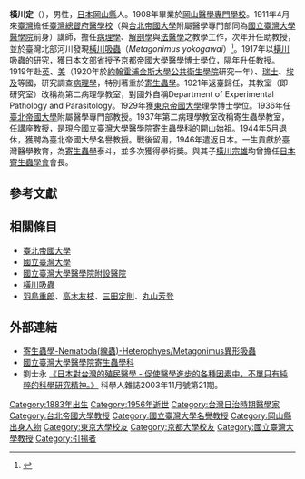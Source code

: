 '''橫川定'''（{{bd|1883年|7月21日|1956年|6月18日|catIdx=橫川}}），男性，[[日本國|日本]][[岡山縣|岡山縣]]人。1908年畢業於[[岡山醫學專門學校|岡山醫學專門學校]]。1911年4月來[[臺灣|臺灣]]擔任[[臺灣總督府醫學校|臺灣總督府醫學校]]（與[[台北帝國大學|台北帝國大學]]附屬醫學專門部同為[[國立臺灣大學醫學院|國立臺灣大學醫學院]]前身）講師，擔任[[病理學|病理學]]、[[解剖學|解剖學]]與[[法醫學|法醫學]]之教學工作，次年升任助教授，並於臺灣北部河川發現[[橫川吸蟲|橫川吸蟲]]（''Metagonimus yokogawai''）<ref name="Katsurada 1912">{{cite journal |language=ja |last=Katsurada |first=F. |authorlink=桂田富士郎 |year=1912 |title=Heterophyes in Japan. II. Creation of a new genus ''Metagonimus'' |journal=《[[岡山醫學雜誌|岡山醫學雜誌]]》 |issue=273 |pages=768–778 }}</ref>。1917年以[[橫川吸蟲|橫川吸蟲]]的研究，獲日本[[文部科學省|文部省]]授予[[京都帝國大學|京都帝國大學]]醫學博士學位，隔年升任教授。1919年赴[[大不列顛與北愛爾蘭聯合王國|英]]、[[美利堅合眾國|美]]（1920年於[[約翰霍浦金斯大學公共衛生學院|約翰霍浦金斯大學公共衛生學院]]研究一年）、[[瑞士聯邦|瑞士]]、[[埃及|埃及]]等國，研究調查[[病理學|病理學]]，特別著重於[[寄生蟲學|寄生蟲學]]。1921年返臺歸任，其教室（即研究室）改稱為第二病理學教室，對國外自稱Department of Experimental Pathology and Parasitology。1929年獲[[東京帝國大學|東京帝國大學]]理學博士學位。1936年任[[臺北帝國大學|臺北帝國大學]]附屬醫學專門部教授。1937年第二病理學教室改稱寄生蟲學教室，任講座教授，是現今國立臺灣大學醫學院寄生蟲學科的開山始祖。1944年5月退休，獲聘為臺北帝國大學名譽教授。戰後留用，1946年遣返日本。一生貢獻於臺灣醫學教育，為[[寄生蟲學|寄生蟲學]]泰斗，並多次獲得學術獎。與其子[[橫川宗雄|橫川宗雄]]均曾擔任[[日本寄生蟲學會|日本寄生蟲學會]]會長。

==參考文獻==
{{reflist}}

==相關條目==
*[[臺北帝國大學|臺北帝國大學]]
*[[國立臺灣大學|國立臺灣大學]]
*[[國立臺灣大學醫學院附設醫院|國立臺灣大學醫學院附設醫院]]
*[[橫川吸蟲|橫川吸蟲]]
* [[羽鳥重郎|羽鳥重郎]]、[[高木友枝|高木友枝]]、[[三田定則|三田定則]]、[[丸山芳登|丸山芳登]]

==外部連結==
*[http://smallcollation.blogspot.com/2013/02/nematoda-heterophyesmetagonimus.html 寄生蟲學-Nematoda(線蟲)-Heterophyes/Metagonimus異形吸蟲] {{Wayback|url=http://smallcollation.blogspot.com/2013/02/nematoda-heterophyesmetagonimus.html |date=20190522110847 }}
*[http://www.mc.ntu.edu.tw/department/parasitology/ 國立臺灣大學醫學院寄生蟲學科] {{Wayback|url=http://www.mc.ntu.edu.tw/department/parasitology/ |date=20061221053917 }}
*劉士永 [http://210.71.44.154/sa/read.asp?docsn=2003111666&readtype=ch 《日本對台灣的殖民醫學 - 促使醫學進步的各種因素中，不單只有純粹的科學研究精神。》]{{dead link|date=2018年3月 |bot=InternetArchiveBot |fix-attempted=yes }} 科學人雜誌2003年11月號第21期。
{{DEFAULTSORT:Yokogawa}}
[[Category:1883年出生|Category:1883年出生]]
[[Category:1956年逝世|Category:1956年逝世]]
[[Category:台灣日治時期醫學家|Category:台灣日治時期醫學家]]
[[Category:台北帝國大學教授|Category:台北帝國大學教授]]
[[Category:國立臺灣大學名譽教授|Category:國立臺灣大學名譽教授]]
[[Category:岡山縣出身人物|Category:岡山縣出身人物]]
[[Category:東京大學校友|Category:東京大學校友]]
[[Category:京都大學校友|Category:京都大學校友]]
[[Category:國立臺灣大學教授|Category:國立臺灣大學教授]]
[[Category:引揚者|Category:引揚者]]